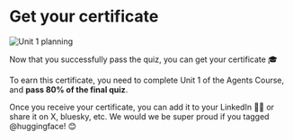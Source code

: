 # Get your certificate

<img src="https://huggingface.co/datasets/agents-course/course-images/resolve/main/en/unit1/whiteboard-unit1sub5DONE.jpg" alt="Unit 1 planning"/>

Now that you successfully pass the quiz, you can get your certificate 🎓

To earn this certificate, you need to complete Unit 1 of the Agents Course, and **pass 80% of the final quiz**.

Once you receive your certificate, you can add it to your LinkedIn 🧑‍💼 or share it on X, bluesky, etc. We would we be super proud if you tagged @huggingface! 😊

<!-- Todo: Add the Space -->